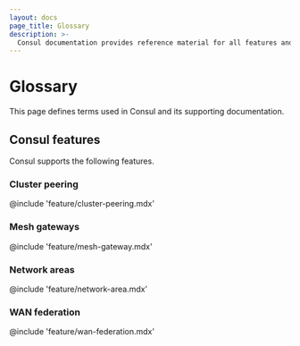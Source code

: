 ```yaml
---
layout: docs
page_title: Glossary
description: >-
  Consul documentation provides reference material for all features and options available in Consul.
---
```


# Glossary

This page defines terms used in Consul and its supporting documentation.

## Consul features

Consul supports the following features.

### Cluster peering

@include 'feature/cluster-peering.mdx'

### Mesh gateways

@include 'feature/mesh-gateway.mdx'

### Network areas

@include 'feature/network-area.mdx'

### WAN federation

@include 'feature/wan-federation.mdx'


